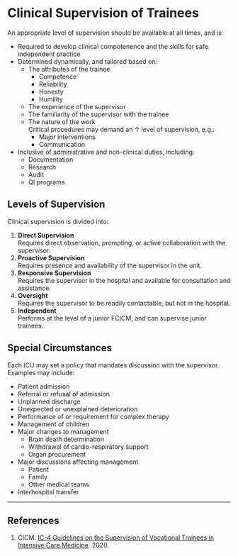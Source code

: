# Clinical Supervision of Trainees

An appropriate level of supervision should be available at all times, and is:

* Required to develop clinical compotenence and the skills for safe independent practice
* Determined dynamically, and tailored based on:
	* The attributes of the trainee
		* Competence
		* Reliability
		* Honesty
		* Humility
	* The experience of the supervisor
	* The familiarity of the supervisor with the trainee
	* The nature of the work\
	Critical procedures may demand an ↑ level of supervision, e.g.:
		* Major interventions
		* Communication
* Inclusive of administrative and non-clinical duties, including:
	* Documentation
	* Research
	* Audit
	* QI programs


## Levels of Supervision

Clinical supervision is divided into:

1. **Direct Supervision**\
Requires direct observation, prompting, or active collaboration with the supervisor.
2. **Proactive Supervision**\
Requires presence and availability of the supervisor in the unit.
3. **Responsive Supervision**\
Requires the supervisor in the hospital and available for consultation and assistance.
4. **Oversight**\
Requires the supervisor to be readily contactable, but not in the hospital.
5. **Independent**\
Performs at the level of a junior FCICM, and can supervise junior trainees.


## Special Circumstances

Each ICU may set a policy that mandates discussion with the supervisor. Examples may include:

* Patient admission
* Referral or refusal of admission
* Unplanned discharge
* Unexpected or unexplained deterioration
* Performance of or requirement for complex therapy
* Management of children
* Major changes to management
	* Brain death determination
	* Withdrawal of cardio-respiratory support
	* Organ procurement
* Major discussions affecting management
	* Patient
	* Family
	* Other medical teams
* Interhospital transfer

---

## References

1. CICM. [IC-4 Guidelines on the Supervision of Vocational Trainees in Intensive Care Medicine](https://cicm.org.au/CICM_Media/CICMSite/Files/Professional/IC-4-Guidelines-on-the-Supervision-of-Vocational-Trainees-in-Intensive-Care-Medicine.pdf). 2020.